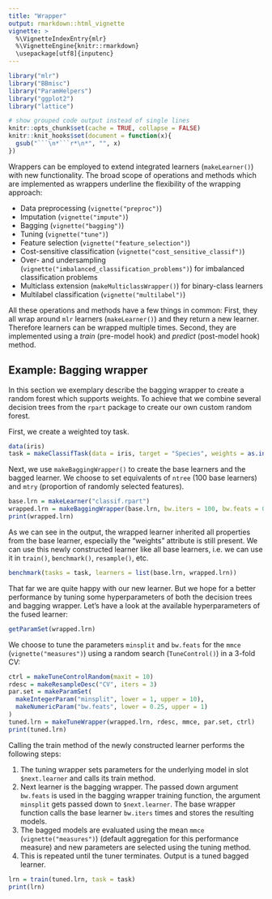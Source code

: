 ```yaml
---
title: "Wrapper"
output: rmarkdown::html_vignette
vignette: >
  %\VignetteIndexEntry{mlr}
  %\VignetteEngine{knitr::rmarkdown}
  \usepackage[utf8]{inputenc}
---
```


```r
library("mlr")
library("BBmisc")
library("ParamHelpers")
library("ggplot2")
library("lattice")

# show grouped code output instead of single lines
knitr::opts_chunk$set(cache = TRUE, collapse = FALSE)
knitr::knit_hooks$set(document = function(x){
  gsub("```\n*```r*\n*", "", x)
})
```

Wrappers can be employed to extend integrated learners (`makeLearner()`)  with new functionality.
The broad scope of operations and methods which are implemented as wrappers underline the flexibility of the wrapping approach:

* Data preprocessing (`vignette("preproc")`)
* Imputation (`vignette("impute")`)
* Bagging (`vignette("bagging")`)
* Tuning (`vignette("tune")`)
* Feature selection (`vignette("feature_selection")`)
* Cost-sensitive classification (`vignette("cost_sensitive_classif")`)
* Over- and undersampling (`vignette("imbalanced_classification_problems")`) for imbalanced classification problems
* Multiclass extension (`makeMulticlassWrapper()`) for binary-class learners
* Multilabel classification (`vignette("multilabel")`)

All these operations and methods have a few things in common:
First, they all wrap around `mlr` learners (`makeLearner()`)  and they return a new learner.
Therefore learners can be wrapped multiple times.
Second, they are implemented using a *train* (pre-model hook) and *predict* (post-model hook) method.

## Example: Bagging wrapper

In this section we exemplary describe the bagging wrapper to create a random forest which supports weights.
To achieve that we combine several decision trees from the `rpart` package to create our own custom random forest.

First, we create a weighted toy task.

```r
data(iris)
task = makeClassifTask(data = iris, target = "Species", weights = as.integer(iris$Species))
```

Next, we use `makeBaggingWrapper()` to create the base learners and the bagged learner.
We choose to set equivalents of `ntree` (100 base learners) and `mtry` (proportion of randomly selected features).

```r
base.lrn = makeLearner("classif.rpart")
wrapped.lrn = makeBaggingWrapper(base.lrn, bw.iters = 100, bw.feats = 0.5)
print(wrapped.lrn)
```

As we can see in the output, the wrapped learner inherited all properties from the base learner, especially the "weights" attribute is still present.
We can use this newly constructed learner like all base learners, i.e. we can use it in `train()`, `benchmark()`, `resample()`, etc.

```r
benchmark(tasks = task, learners = list(base.lrn, wrapped.lrn))
```

That far we are quite happy with our new learner.
But we hope for a better performance by tuning some hyperparameters of both the decision trees and bagging wrapper.
Let's have a look at the available hyperparameters of the fused learner:

```r
getParamSet(wrapped.lrn)
```

We choose to tune the parameters `minsplit` and `bw.feats` for the `mmce` (`vignette("measures")`) using a random search (`TuneControl()`) in a 3-fold CV:

```r
ctrl = makeTuneControlRandom(maxit = 10)
rdesc = makeResampleDesc("CV", iters = 3)
par.set = makeParamSet(
  makeIntegerParam("minsplit", lower = 1, upper = 10),
  makeNumericParam("bw.feats", lower = 0.25, upper = 1)
)
tuned.lrn = makeTuneWrapper(wrapped.lrn, rdesc, mmce, par.set, ctrl)
print(tuned.lrn)
```

Calling the train method of the newly constructed learner performs the following steps:

1. The tuning wrapper sets parameters for the underlying model in slot `$next.learner` and calls its train method.
2. Next learner is the bagging wrapper. The passed down argument `bw.feats` is used in the bagging wrapper training function, the argument `minsplit` gets passed down to `$next.learner`. 
The base wrapper function calls the base learner `bw.iters` times and stores the resulting models.
3. The bagged models are evaluated using the mean `mmce` (`vignette("measures")`) (default aggregation for this performance measure) and new parameters are selected using the tuning method.
4. This is repeated until the tuner terminates. Output is a tuned bagged learner.

```r
lrn = train(tuned.lrn, task = task)
print(lrn)
```
